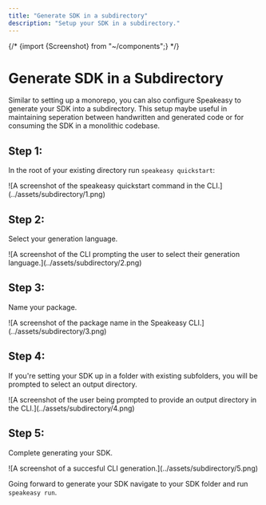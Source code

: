 ```yaml
---
title: "Generate SDK in a subdirectory"
description: "Setup your SDK in a subdirectory."
---
```


{/* {import {Screenshot} from "~/components";} */}

# Generate SDK in a Subdirectory

Similar to setting up a monorepo, you can also configure Speakeasy to generate your SDK into a subdirectory. This setup maybe useful in maintaining seperation between handwritten and generated code or for consuming the SDK in a monolithic codebase.

## Step 1: 

In the root of your existing directory run `speakeasy quickstart`: 

<div className="Screenshot" variant="cli">
  ![A screenshot of the speakeasy quickstart command in the CLI.](../assets/subdirectory/1.png)
</div>

## Step 2: 

Select your generation language.

<div className="Screenshot" variant="cli">
  ![A screenshot of the CLI prompting the user to select their generation language.](../assets/subdirectory/2.png)
</div>

## Step 3: 

Name your package.


<div className="Screenshot" variant="cli">
  ![A screenshot of the package name in the Speakeasy CLI.](../assets/subdirectory/3.png)
</div>

## Step 4: 

If you're setting your SDK up in a folder with existing subfolders, you will be prompted to select an output directory. 

<div className="Screenshot" variant="cli">
  ![A screenshot of the user being prompted to provide an output directory in the CLI.](../assets/subdirectory/4.png)
</div>

## Step 5: 

Complete generating your SDK.

<div className="Screenshot" variant="cli">
  ![A screenshot of a succesful CLI generation.](../assets/subdirectory/5.png)
</div>

Going forward to generate your SDK navigate to your SDK folder and run `speakeasy run`.